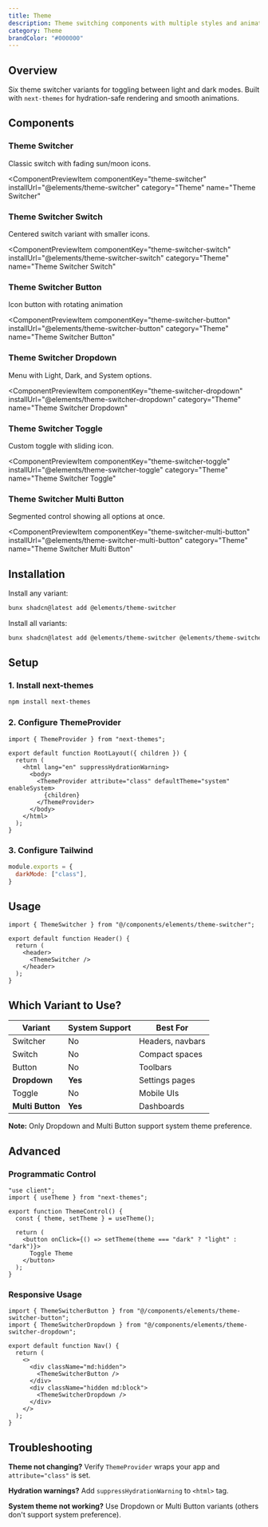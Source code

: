 ```yaml
---
title: Theme
description: Theme switching components with multiple styles and animations
category: Theme
brandColor: "#000000"
---
```


## Overview

Six theme switcher variants for toggling between light and dark modes. Built with `next-themes` for hydration-safe rendering and smooth animations.

## Components

### Theme Switcher

Classic switch with fading sun/moon icons.

<ComponentPreviewItem
  componentKey="theme-switcher"
  installUrl="@elements/theme-switcher"
  category="Theme"
  name="Theme Switcher"
>
  <ThemeSwitcher />
</ComponentPreviewItem>

### Theme Switcher Switch

Centered switch variant with smaller icons.

<ComponentPreviewItem
  componentKey="theme-switcher-switch"
  installUrl="@elements/theme-switcher-switch"
  category="Theme"
  name="Theme Switcher Switch"
>
  <ThemeSwitcherSwitch />
</ComponentPreviewItem>

### Theme Switcher Button

Icon button with rotating animation

<ComponentPreviewItem
  componentKey="theme-switcher-button"
  installUrl="@elements/theme-switcher-button"
  category="Theme"
  name="Theme Switcher Button"
>
  <ThemeSwitcherButton />
</ComponentPreviewItem>

### Theme Switcher Dropdown

Menu with Light, Dark, and System options.

<ComponentPreviewItem
  componentKey="theme-switcher-dropdown"
  installUrl="@elements/theme-switcher-dropdown"
  category="Theme"
  name="Theme Switcher Dropdown"
>
  <ThemeSwitcherDropdown />
</ComponentPreviewItem>

### Theme Switcher Toggle

Custom toggle with sliding icon.

<ComponentPreviewItem
  componentKey="theme-switcher-toggle"
  installUrl="@elements/theme-switcher-toggle"
  category="Theme"
  name="Theme Switcher Toggle"
>
  <ThemeSwitcherToggle />
</ComponentPreviewItem>

### Theme Switcher Multi Button

Segmented control showing all options at once.

<ComponentPreviewItem
  componentKey="theme-switcher-multi-button"
  installUrl="@elements/theme-switcher-multi-button"
  category="Theme"
  name="Theme Switcher Multi Button"
>
  <ThemeSwitcherMultiButton />
</ComponentPreviewItem>

## Installation

Install any variant:

```bash
bunx shadcn@latest add @elements/theme-switcher
```

Install all variants:

```bash
bunx shadcn@latest add @elements/theme-switcher @elements/theme-switcher-switch @elements/theme-switcher-button @elements/theme-switcher-dropdown @elements/theme-switcher-toggle @elements/theme-switcher-multi-button
```

## Setup

### 1. Install next-themes

```bash
npm install next-themes
```

### 2. Configure ThemeProvider

```tsx
import { ThemeProvider } from "next-themes";

export default function RootLayout({ children }) {
  return (
    <html lang="en" suppressHydrationWarning>
      <body>
        <ThemeProvider attribute="class" defaultTheme="system" enableSystem>
          {children}
        </ThemeProvider>
      </body>
    </html>
  );
}
```

### 3. Configure Tailwind

```js
module.exports = {
  darkMode: ["class"],
}
```

## Usage

```tsx
import { ThemeSwitcher } from "@/components/elements/theme-switcher";

export default function Header() {
  return (
    <header>
      <ThemeSwitcher />
    </header>
  );
}
```

## Which Variant to Use?

| Variant | System Support | Best For |
|---------|----------------|----------|
| Switcher | No | Headers, navbars |
| Switch | No | Compact spaces |
| Button | No | Toolbars |
| **Dropdown** | **Yes** | Settings pages |
| Toggle | No | Mobile UIs |
| **Multi Button** | **Yes** | Dashboards |

**Note:** Only Dropdown and Multi Button support system theme preference.

## Advanced

### Programmatic Control

```tsx
"use client";
import { useTheme } from "next-themes";

export function ThemeControl() {
  const { theme, setTheme } = useTheme();

  return (
    <button onClick={() => setTheme(theme === "dark" ? "light" : "dark")}>
      Toggle Theme
    </button>
  );
}
```

### Responsive Usage

```tsx
import { ThemeSwitcherButton } from "@/components/elements/theme-switcher-button";
import { ThemeSwitcherDropdown } from "@/components/elements/theme-switcher-dropdown";

export default function Nav() {
  return (
    <>
      <div className="md:hidden">
        <ThemeSwitcherButton />
      </div>
      <div className="hidden md:block">
        <ThemeSwitcherDropdown />
      </div>
    </>
  );
}
```

## Troubleshooting

**Theme not changing?** Verify `ThemeProvider` wraps your app and `attribute="class"` is set.

**Hydration warnings?** Add `suppressHydrationWarning` to `<html>` tag.

**System theme not working?** Use Dropdown or Multi Button variants (others don't support system preference).
